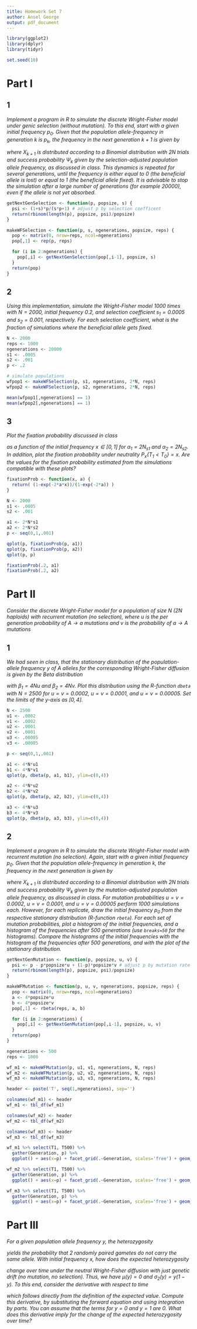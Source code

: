 ```yaml
---
title: Homework Set 7
author: Ansel George
output: pdf_document
---
```


```r
library(ggplot2)
library(dplyr)
library(tidyr)

set.seed(10)
```

# Part I

## 1
*Implement a program in R to simulate the discrete Wright-Fisher model under
genic selection (without mutation). To this end, start with a given initial
frequency $p_0$. Given that the population allele-frequency in generation $k$
is $p_k$, the frequency in the next generation $k + 1$ is given by*

\begin{align}
p_{k+1} = \frac{X_{k+1}}{2N}
\end{align}

*where $X_{k+1}$ is distributed according to a Binomial distribution with $2N$
trials and success probability $\Psi_k$ given by the selection-adjusted
population allele frequency, as discussed in class. This dynamics is repeated
for several generations, until the frequency is either equal to $0$ (the
beneficial allele is lost) or equal to $1$ (the beneficial allele fixed). It is
advisable to stop the simulation after a large number of generations (for
example $20000$), even if the allele is not yet absorbed.*

```r
getNextGenSelection <- function(p, popsize, s) {
  psi <- (1+s)*p/(s*p+1) # adjust p by selection coefficent
  return(rbinom(length(p), popsize, psi)/popsize)
}

makeWFSelection <- function(p, s, ngenerations, popsize, reps) {
  pop <- matrix(0, nrow=reps, ncol=ngenerations)
  pop[,1] <- rep(p, reps)

  for (i in 2:ngenerations) {
    pop[,i] <- getNextGenSelection(pop[,i-1], popsize, s)
  }
  return(pop)
}
```


## 2
*Using this implementation, simulate the Wright-Fisher model $1000$ times with
$N = 2000$, initial frequency $0.2$, and selection coefficient $s_1 = 0.0005$
and $s_2 = 0.001$, respectively. For each selection coefficient, what is the
fraction of simulations where the beneficial allele gets fixed.*

```r
N <- 2000
reps <- 1000
ngenerations <- 20000
s1 <- .0005
s2 <- .001
p <- .2
```

```r
# simulate populations
wfpop1 <- makeWFSelection(p, s1, ngenerations, 2*N, reps)
wfpop2 <- makeWFSelection(p, s2, ngenerations, 2*N, reps)
```

```r
mean(wfpop1[,ngenerations] == 1)
mean(wfpop2[,ngenerations] == 1)
```


## 3
*Plot the fixation probability discussed in class*

\begin{align}
\mathbb{P}_x \{T_1 < T_0\} = \frac{1-e^{-2\alpha x}}{1-e^{-2\alpha}}
\end{align}

*as a function of the initial frequency $x \in [0, 1]$ for $\alpha_1 = 2N_{s1}$
and $\alpha_2 = 2N_{s2}$. In addition, plot the fixation probability under
neutrality $P_x \{T_1 < T_0 \} = x$. Are the values for the fixation
probability estimated from the simulations compatible with these plots?*

```r
fixationProb <- function(x, a) {
  return( (1-exp(-2*a*x))/(1-exp(-2*a)) )
}
```

```r
N <- 2000
s1 <- .0005
s2 <- .001

a1 <- 2*N*s1
a2 <- 2*N*s2
p <- seq(0,1,.001)
```

```r
qplot(p, fixationProb(p, a1))
qplot(p, fixationProb(p, a2))
qplot(p, p)
```

```r
fixationProb(.2, a1)
fixationProb(.2, a2)
```


# Part II

*Consider the discrete Wright-Fisher model for a population of size $N$ ($2N$
haploids) with recurrent mutation (no selection), where $u$ is the per
generation probability of $A \rightarrow a$ mutations and $v$ is the
probability of $a \rightarrow A$ mutations*

## 1
*We had seen in class, that the stationary distribution of the population-allele
frequency $y$ of A alleles for the corresponding Wright-Fisher diffusion is given
by the Beta distribution*

\begin{align}
\pi_{\beta_1,\beta_2}(y) = \frac{1}{B(\beta_1,\beta_2)} y^{\beta_2-1}(1-y)^{\beta_1-1}
\end{align}

*with $\beta_1 = 4Nu$ and $\beta_2 = 4Nv$. Plot this distribution using the
R-function `dbeta` with $N = 2500$ for $u = v = 0.0002$, $u = v = 0.0001$, and $u
= v = 0.00005$. Set the limits of the y-axis as $[0,4]$.*

```r
N <- 2500
u1 <- .0002
v1 <- .0002
u2 <- .0001
v2 <- .0001
u3 <- .00005
v3 <- .00005

p <- seq(0,1,.001)
```

```r
a1 <- 4*N*u1
b1 <- 4*N*v1
qplot(p, dbeta(p, a1, b1), ylim=c(0,4))

a2 <- 4*N*u2
b2 <- 4*N*v2
qplot(p, dbeta(p, a2, b2), ylim=c(0,4))

a3 <- 4*N*u3
b3 <- 4*N*v3
qplot(p, dbeta(p, a3, b3), ylim=c(0,4))
```


## 2
*Implement a program in R to simulate the discrete Wright-Fisher model with
recurrent mutation (no selection). Again, start with a given initial frequency
$p_0$. Given that the population allele-frequency in generation $k$, the
frequency in the next generation is given by*

\begin{align}
p_{k+1} = \frac{X_{k+1}}{2N}
\end{align}

*where $X_{k+1}$ is distributed according to a Binomial distribution with $2N$
trials and success probability $\Psi_k$ given by the mutation-adjusted
population allele frequency, as discussed in class. For mutation probabilities
$u = v = 0.0002$, $u = v = 0.0001$, and $u = v = 0.00005$ perform $1000$
simulations each. However, for each replicate, draw the initial frequency $p_0$
from the respective stationary distribution (R-function `rbeta`). For each set of
mutation probabilities, plot a histogram of the initial frequencies, and a
histogram of the frequencies after $500$ generations (use `breaks=50` for the
histograms). Compare the histograms of the initial frequencies with the
histogram of the frequencies after $500$ generations, and with the plot of the
stationary distribution.*

```r
getNextGenMutation <- function(p, popsize, u, v) {
  psi <- p - p*popsize*u + (1-p)*popsize*v # adjust p by mutation rate
  return(rbinom(length(p), popsize, psi)/popsize)
}

makeWFMutation <- function(p, u, v, ngenerations, popsize, reps) {
  pop <- matrix(0, nrow=reps, ncol=ngenerations)
  a <- 4*popsize*u
  b <- 4*popsize*v
  pop[,1] <- rbeta(reps, a, b)

  for (i in 2:ngenerations) {
    pop[,i] <- getNextGenMutation(pop[,i-1], popsize, u, v)
  }
  return(pop)
}
```

```r
ngenerations <- 500
reps <- 1000

wf_m1 <- makeWFMutation(p, u1, v1, ngenerations, N, reps)
wf_m2 <- makeWFMutation(p, u2, v2, ngenerations, N, reps)
wf_m3 <- makeWFMutation(p, u3, v3, ngenerations, N, reps)
```

```r
header <- paste('T', seq(1,ngenerations), sep='')

colnames(wf_m1) <- header
wf_m1 <- tbl_df(wf_m1)

colnames(wf_m2) <- header
wf_m2 <- tbl_df(wf_m2)

colnames(wf_m3) <- header
wf_m3 <- tbl_df(wf_m3)
```

```r
wf_m1 %>% select(T1, T500) %>%
  gather(Generation, p) %>%
  ggplot() + aes(x=p) + facet_grid(.~Generation, scales='free') + geom_histogram(bins=50)

wf_m2 %>% select(T1, T500) %>%
  gather(Generation, p) %>%
  ggplot() + aes(x=p) + facet_grid(.~Generation, scales='free') + geom_histogram(bins=50)

wf_m3 %>% select(T1, T500) %>%
  gather(Generation, p) %>%
  ggplot() + aes(x=p) + facet_grid(.~Generation, scales='free') + geom_histogram(bins=50)
```


# Part III

*For a given population allele frequency $y$, the heterozygosity*

\begin{equation}
h(y) := 2y(1-y)
\end{equation}

*yields the probability that $2$ randomly paired gametes do not carry the same
allele. With initial frequency $x$, how does the expected heterozygosity*

\begin{equation}
\mathbb{E}_x [h(Y_t)]
\end{equation}

*change over time under the neutral Wright-Fisher diffusion with just genetic
drift (no mutation, no selection). Thus, we have $\mu(y) = 0$ and $\sigma_2 (y)
= y(1 - y)$. To this end, consider the derivative with respect to time*

\begin{align}
\frac{\partial}{\partial t} \mathbb{E}_x [h(Y_t)] &= \frac{\partial}{\partial t} \int_0^1 h(y)p(t;x,y)dy \\
  &= \int_0^1 h(y) \frac{\partial}{\partial t}\{p(t;x,y)\}dy
\end{align}

*which follows directly from the definition of the expected value. Compute this
derivative, by substituting the forward equation and using integration by
parts. You can assume that the terms for $y = 0$ and $y = 1$ are $0$. What does
this derivative imply for the change of the expected heterozygosity over time?*
